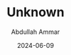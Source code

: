 ---
id: "DSCF7898"
filepath: "../../assets/photo/2024/DSCF7898_resized.JPG"
title: "Unknown"
alt: ""
date: "2024-06-09"
author: "Abdullah Ammar"
iso: "640"
shutterspeed: "1/1700s"
aperture: "f/8"
lens: "XC15-45mmF3.5-5.6 OIS PZ"
---